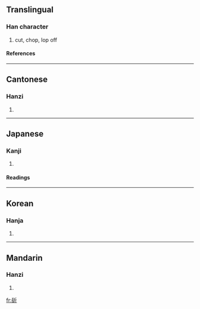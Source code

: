 ==Translingual==
===Han character===
{{Han char|rn=69|rad=斤|as=05|sn=9|four=1262<sub>1</sub>|canj=一口竹一中 (MRHML)}}
# cut, chop, lop off
====References====
{{Han ref|kx=0479.150|dkj=13548|dj=0838.120|hdz=32024.030|uh=65AB|ud=26027|bh=AC48|bd=44104}}
----
==Cantonese==
===Hanzi===
{{yue-hanzi|jyut=|y=jeuk3}}
# {{defn|Cantonese}}
----
==Japanese==
===Kanji===
{{ja-kanji|grade=|rs=斤05}}
# {{defn|Japanese}} 
====Readings====
{{ja-readings|on=[[しゃく]] (shaku)|kun=[[きる]] (kiru)}}
----
==Korean==
===Hanja===
{{ko-hanja|hangeul=작|eumhun=|rv=jak|mr=chak|y=cak}}
# {{defn|Korean}}
----
==Mandarin==
===Hanzi===
{{cmn-hanzi|pin=[[zhuó]] ([[zhuo2]])|wg=cho<sup>2</sup>}}
# {{defn|Mandarin}}

[[fr:斫]]